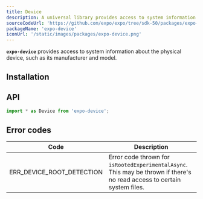 ```yaml
---
title: Device
description: A universal library provides access to system information about the physical device.
sourceCodeUrl: 'https://github.com/expo/expo/tree/sdk-50/packages/expo-device'
packageName: 'expo-device'
iconUrl: '/static/images/packages/expo-device.png'
---
```



**`expo-device`** provides access to system information about the physical device, such as its manufacturer and model.

<PlatformsSection android emulator ios simulator web />

## Installation

<APIInstallSection />

## API

```js
import * as Device from 'expo-device';
```

<APISection packageName="expo-device" apiName="Device" />

## Error codes

| Code                      | Description                                                                                                              |
| ------------------------- | ------------------------------------------------------------------------------------------------------------------------ |
| ERR_DEVICE_ROOT_DETECTION | Error code thrown for `isRootedExperimentalAsync`. This may be thrown if there's no read access to certain system files. |
